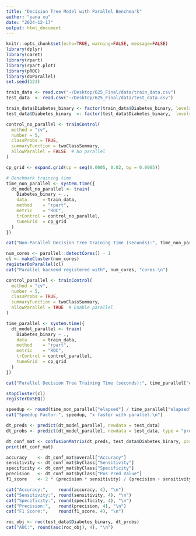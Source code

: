 ```yaml
---
title: "Decision Tree Model with Parallel Benchmark"
author: "yana xu"
date: "2024-12-17"
output: html_document
---
```

```r
knitr::opts_chunk$set(echo=TRUE, warning=FALSE, message=FALSE)
library(dplyr)
library(caret)
library(rpart)
library(rpart.plot)
library(pROC)
library(doParallel)
set.seed(123)
```

```r
train_data <- read.csv("~/Desktop/625_Final/data/train_data.csv")
test_data  <- read.csv("~/Desktop/625_Final/data/test_data.csv")

train_data$Diabetes_binary <- factor(train_data$Diabetes_binary, levels = c("0", "1"), labels = c("No", "Yes"))
test_data$Diabetes_binary  <- factor(test_data$Diabetes_binary,  levels = c("0", "1"), labels = c("No", "Yes"))
```

```r
control_no_parallel <- trainControl(
  method = "cv",
  number = 5,
  classProbs = TRUE,
  summaryFunction = twoClassSummary,
  allowParallel = FALSE  # No parallel
)

cp_grid <- expand.grid(cp = seq(0.0005, 0.02, by = 0.0005))

# Benchmark training time
time_non_parallel <- system.time({
  dt_model_no_parallel <- train(
    Diabetes_binary ~ .,
    data      = train_data,
    method    = "rpart",
    metric    = "ROC",
    trControl = control_no_parallel,
    tuneGrid  = cp_grid
  )
})

cat("Non-Parallel Decision Tree Training Time (seconds):", time_non_parallel["elapsed"], "\n")
```

```r
num_cores <- parallel::detectCores() - 1
cl <- makeCluster(num_cores)
registerDoParallel(cl)
cat("Parallel backend registered with", num_cores, "cores.\n")

control_parallel <- trainControl(
  method = "cv",
  number = 5,
  classProbs = TRUE,
  summaryFunction = twoClassSummary,
  allowParallel = TRUE  # Enable parallel
)

time_parallel <- system.time({
  dt_model_parallel <- train(
    Diabetes_binary ~ .,
    data      = train_data,
    method    = "rpart",
    metric    = "ROC",
    trControl = control_parallel,
    tuneGrid  = cp_grid
  )
})

cat("Parallel Decision Tree Training Time (seconds):", time_parallel["elapsed"], "\n")

stopCluster(cl)
registerDoSEQ()
```
```r
speedup <- round(time_non_parallel["elapsed"] / time_parallel["elapsed"], 2)
cat("Speedup Factor:", speedup, "x faster with parallel.\n")
```

```r
dt_preds <- predict(dt_model_parallel, newdata = test_data)
dt_probs <- predict(dt_model_parallel, newdata = test_data, type = "prob")[, "Yes"]

dt_conf_mat <- confusionMatrix(dt_preds, test_data$Diabetes_binary, positive = "Yes")
print(dt_conf_mat)

accuracy    <- dt_conf_mat$overall["Accuracy"]
sensitivity <- dt_conf_mat$byClass["Sensitivity"]
specificity <- dt_conf_mat$byClass["Specificity"]
precision   <- dt_conf_mat$byClass["Pos Pred Value"]
f1_score    <- 2 * (precision * sensitivity) / (precision + sensitivity)

cat("Accuracy:",    round(accuracy, 4), "\n")
cat("Sensitivity:", round(sensitivity, 4), "\n")
cat("Specificity:", round(specificity, 4), "\n")
cat("Precision:",   round(precision, 4), "\n")
cat("F1 Score:",    round(f1_score, 4), "\n")

roc_obj <- roc(test_data$Diabetes_binary, dt_probs)
cat("AUC:", round(auc(roc_obj), 4), "\n")
```